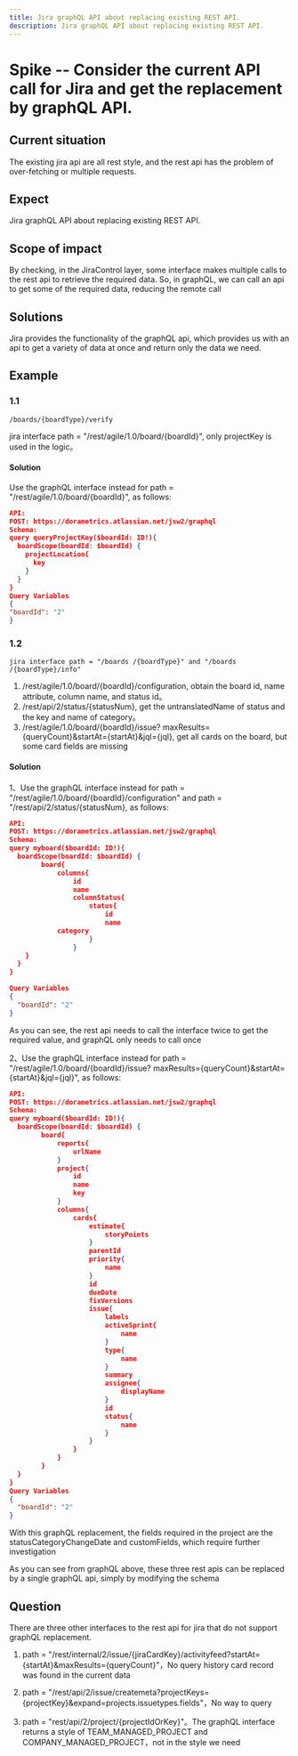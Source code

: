 ```yaml
---
title: Jira graphQL API about replacing existing REST API.
description: Jira graphQL API about replacing existing REST API.
---
```


# Spike -- Consider the current API call for Jira and get the replacement by graphQL API.

## Current situation

The existing jira api are all rest style, and the rest api has the problem of over-fetching or multiple requests.

## Expect

Jira graphQL API about replacing existing REST API.

## Scope of impact
By checking, in the JiraControl layer, some interface makes multiple calls to the rest api to retrieve the required data. So, in graphQL, we can call an api to get some of the required data, reducing the remote call

## Solutions
Jira provides the functionality of the graphQL api, which provides us with an api to get a variety of data at once and return only the data we need.

## Example

### 1.1 
```/boards/{boardType}/verify```

jira interface path = "/rest/agile/1.0/board/{boardId}", only projectKey is used in the logic。
#### Solution
Use the graphQL interface instead for path = "/rest/agile/1.0/board/{boardId}", as follows:
```json
API:
POST: https://dorametrics.atlassian.net/jsw2/graphql
Schema:
query queryProjectKey($boardId: ID!){
  boardScope(boardId: $boardId) {
    projectLocation{
      key
    }
  }
}
Query Variables
{
"boardId": "2"
}
```


### 1.2 
```jira interface path = "/boards /{boardType}" and "/boards /{boardType}/info"```

1. /rest/agile/1.0/board/{boardId}/configuration, obtain the board id, name attribute, column name, and status id。
2. /rest/api/2/status/{statusNum}, get the untranslatedName of status and the key and name of category。
3. /rest/agile/1.0/board/{boardId}/issue? maxResults={queryCount}&startAt={startAt}&jql={jql}, get all cards on the board, but some card fields are missing

#### Solution
1、Use the graphQL interface instead for path = "/rest/agile/1.0/board/{boardId}/configuration" and path = "/rest/api/2/status/{statusNum}, as follows:
```json
API:
POST: https://dorametrics.atlassian.net/jsw2/graphql
Schema:
query myboard($boardId: ID!){
  boardScope(boardId: $boardId) {
		board{
			columns{
				id
				name
				columnStatus{
					status{
						id
						name
            category
					}
				}
    }
  }
}

Query Variables
{
  "boardId": "2"
}
```
As you can see, the rest api needs to call the interface twice to get the required value, and graphQL only needs to call once

2、Use the graphQL interface instead for path = "/rest/agile/1.0/board/{boardId}/issue? maxResults={queryCount}&startAt={startAt}&jql={jql}", as follows:
```json
API:
POST: https://dorametrics.atlassian.net/jsw2/graphql
Schema:
query myboard($boardId: ID!){
  boardScope(boardId: $boardId) {
		board{
			reports{
				urlName
			}
			project{
				id
				name
				key
			}
			columns{
				cards{
					estimate{
						storyPoints
					}
					parentId
					priority{
						name
					}
					id
					dueDate
					fixVersions
					issue{
						labels
						activeSprint{
							name
						}
						type{
							name
						}
						summary
						assignee{
							displayName
						}
						id
						status{
							name
						}
					}
				}
			}
		}
  }
}
Query Variables
{
  "boardId": "2"
}
```
With this graphQL replacement, the fields required in the project are the statusCategoryChangeDate and customFields, which require further investigation

As you can see from graphQL above, these three rest apis can be replaced by a single graphQL api, simply by modifying the schema

## Question
There are three other interfaces to the rest api for jira that do not support graphQL replacement.
1. path = "/rest/internal/2/issue/{jiraCardKey}/activityfeed?startAt={startAt}&maxResults={queryCount}"，No query history card record was found in the current data

2. path = "/rest/api/2/issue/createmeta?projectKeys={projectKey}&expand=projects.issuetypes.fields"，No way to query

3. path = "rest/api/2/project/{projectIdOrKey}"。The graphQL interface returns a style of TEAM_MANAGED_PROJECT and COMPANY_MANAGED_PROJECT，not in the style we need
